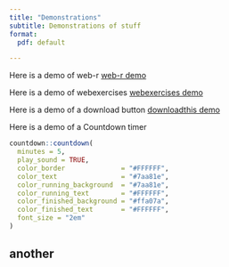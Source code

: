 ```yaml
---
title: "Demonstrations"
subtitle: Demonstrations of stuff
format: 
  pdf: default

---
```


Here is a demo of web-r
[web-r demo](webr.qmd)

Here is a demo of webexercises
[webexercises demo](webexercises.qmd)

Here is a demo of a download button
[downloadthis demo](downloadthis.qmd)

Here is a demo of a Countdown timer

::: {.content-visible when-format="html"}
```r
countdown::countdown(
  minutes = 5,
  play_sound = TRUE,
  color_border              = "#FFFFFF",
  color_text                = "#7aa81e",
  color_running_background  = "#7aa81e",
  color_running_text        = "#FFFFFF",
  color_finished_background = "#ffa07a",
  color_finished_text       = "#FFFFFF",
  font_size = "2em"
)
```

:::

## another